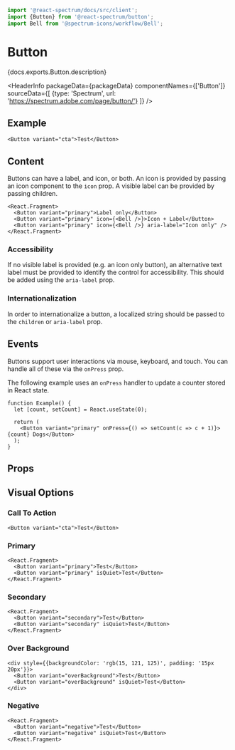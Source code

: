 

```jsx import
import '@react-spectrum/docs/src/client';
import {Button} from '@react-spectrum/button';
import Bell from '@spectrum-icons/workflow/Bell';
```

# Button

<p>{docs.exports.Button.description}</p>

<HeaderInfo
  packageData={packageData}
  componentNames={['Button']}
  sourceData={[
    {type: 'Spectrum', url: 'https://spectrum.adobe.com/page/button/'}
  ]} />

## Example

```tsx example
<Button variant="cta">Test</Button>
```

## Content

Buttons can have a label, and icon, or both. An icon is provided by passing an icon component to the `icon` prop.
A visible label can be provided by passing children.

```tsx example
<React.Fragment>
  <Button variant="primary">Label only</Button>
  <Button variant="primary" icon={<Bell />}>Icon + Label</Button>
  <Button variant="primary" icon={<Bell />} aria-label="Icon only" />
</React.Fragment>
```

### Accessibility

If no visible label is provided (e.g. an icon only button),
an alternative text label must be provided to identify the control for accessibility. This should be added using
the `aria-label` prop.

### Internationalization

In order to internationalize a button, a localized string should be passed to the `children` or `aria-label` prop.

## Events

Buttons support user interactions via mouse, keyboard, and touch. You can handle all of these via the `onPress`
prop.

The following example uses an `onPress` handler to update a counter stored in React state.

```tsx example
function Example() {
  let [count, setCount] = React.useState(0);

  return (
    <Button variant="primary" onPress={() => setCount(c => c + 1)}>{count} Dogs</Button>
  );
}
```

## Props

<PropTable component={docs.exports.Button} links={docs.links} />

## Visual Options

### Call To Action

```tsx example
<Button variant="cta">Test</Button>
```

### Primary

```tsx example
<React.Fragment>
  <Button variant="primary">Test</Button>
  <Button variant="primary" isQuiet>Test</Button>
</React.Fragment>
```

### Secondary

```tsx example
<React.Fragment>
  <Button variant="secondary">Test</Button>
  <Button variant="secondary" isQuiet>Test</Button>
</React.Fragment>
```

### Over Background

```tsx example
<div style={{backgroundColor: 'rgb(15, 121, 125)', padding: '15px 20px'}}>
  <Button variant="overBackground">Test</Button>
  <Button variant="overBackground" isQuiet>Test</Button>
</div>
```

### Negative

```tsx example
<React.Fragment>
  <Button variant="negative">Test</Button>
  <Button variant="negative" isQuiet>Test</Button>
</React.Fragment>
```
